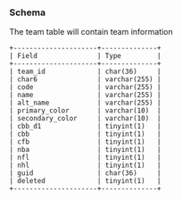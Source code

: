 ### Schema
The team table will contain team information


```console
+---------------------+--------------+
| Field               | Type         |
+---------------------+--------------+
| team_id             | char(36)     |
| char6               | varchar(255) |
| code                | varchar(255) |
| name                | varchar(255) |
| alt_name            | varchar(255) |
| primary_color       | varchar(10)  |
| secondary_color     | varchar(10)  |
| cbb_d1              | tinyint(1)   |
| cbb                 | tinyint(1)   |
| cfb                 | tinyint(1)   |
| nba                 | tinyint(1)   |
| nfl                 | tinyint(1)   |
| nhl                 | tinyint(1)   |
| guid                | char(36)     |
| deleted             | tinyint(1)   |
+---------------------+--------------+

```